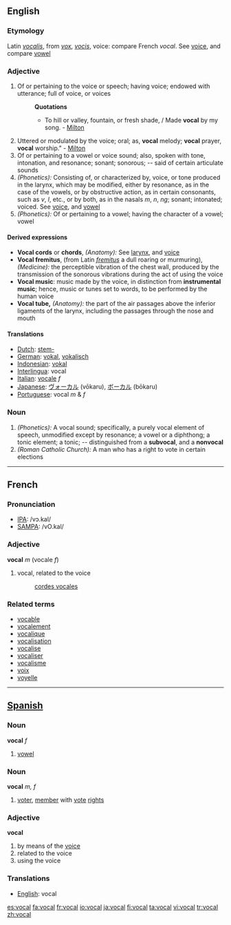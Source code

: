 ==English==
===Etymology===
Latin ''[[vocalis]]'', from ''[[vox]]'', ''[[vocis]]'', voice:  compare French ''vocal''.  See [[voice]], and compare [[vowel]]
===Adjective===
#Of or pertaining to the voice or speech; having voice; endowed with utterance; full of voice, or voices
#:'''Quotations'''
#:*To hill or valley, fountain, or fresh shade, / Made '''vocal''' by my song. - [[Milton]]
#Uttered or modulated by the voice; oral; as, '''vocal''' melody; '''vocal''' prayer, '''vocal''' worship." - [[Milton]]
#Of or pertaining to a vowel or voice sound; also, spoken with tone, intonation, and resonance; sonant; sonorous; -- said of certain articulate sounds
#''(Phonetics):'' Consisting of, or characterized by, voice, or tone produced in the larynx, which may be modified, either by resonance, as in the case of the vowels, or by obstructive action, as in certain consonants, such as ''v'', ''l'', etc., or by both, as in the nasals ''m'', ''n'', ''ng''; sonant; intonated; voiced.  See [[voice]], and [[vowel]]
#''(Phonetics):'' Of or pertaining to a vowel; having the character of a vowel; vowel
====Derived expressions====
*'''Vocal cords''' or '''chords''', ''(Anatomy):'' See [[larynx]], and [[voice]]
*'''Vocal fremitus''', (from Latin ''[[fremitus]]'' a dull roaring or murmuring), ''(Medicine):'' the perceptible vibration of the chest wall, produced by the transmission of the sonorous vibrations during the act of using the voice
*'''Vocal music''': music made by the voice, in distinction from '''instrumental music'''; hence, music or tunes set to words, to be performed by the human voice
*'''Vocal tube,''' ''(Anatomy):'' the part of the air passages above the inferior ligaments of the larynx, including the passages through the nose and mouth
==== Translations ====
*[[Dutch]]: [[stem-]]
*[[German]]: [[vokal]], [[vokalisch]]
*[[Indonesian]]: [[vokal]]
*[[Interlingua]]: vocal
*[[Italian]]: [[vocale]] ''f''
*[[Japanese]]: [[ヴォーカル]] (vōkaru), [[ボーカル]] (bōkaru)
*[[Portuguese]]: vocal ''m'' & ''f''

===Noun===
#''(Phonetics):'' A vocal sound; specifically, a purely vocal element of speech, unmodified except by resonance; a vowel or a diphthong; a tonic element; a tonic; -- distinguished from a '''subvocal''', and a '''nonvocal'''
#''(Roman Catholic Church):'' A man who has a right to vote in certain elections
----

==French==

===Pronunciation===
*[[w:IPA|IPA]]: /vɔ.kal/
*[[w:SAMPA|SAMPA]]: /vO.kal/

=== Adjective ===
{{fr-infl-adj|sm=vocal|sf=vocale|pm=vocaux|pf=vocales|smp=vɔ.kal|sfp=vɔ.kal|pmp=vɔ.kɔ|pfp=vɔ.kal}}
'''vocal''' ''m'' (vocale ''f'')
# vocal, related to the voice
#: [[cordes vocales]]

=== Related terms ===
*[[vocable]]
*[[vocalement]]
*[[vocalique]]
*[[vocalisation]]
*[[vocalise]]
*[[vocaliser]]
*[[vocalisme]]
*[[voix]]
*[[voyelle]]

----

==[[Spanish]]==
=== Noun ===
'''vocal''' ''f''
# [[vowel]]

=== Noun ===
'''vocal''' ''m, f''
# [[voter]], [[member]] with [[voting|vote]] [[right]]s

=== Adjective ===
'''vocal'''
# by means of the [[voice]]
# related to the voice
# using the voice

=== Translations ===
*[[English]]: vocal

[[es:vocal]]
[[fa:vocal]]
[[fr:vocal]]
[[io:vocal]]
[[ja:vocal]]
[[fi:vocal]]
[[ta:vocal]]
[[vi:vocal]]
[[tr:vocal]]
[[zh:vocal]]